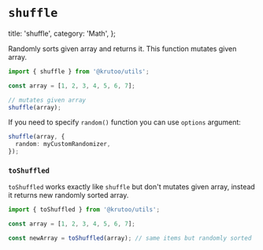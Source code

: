 # `shuffle`

  title: 'shuffle',
  category: 'Math',
};

Randomly sorts given array and returns it. This function mutates given array.

```ts
import { shuffle } from '@krutoo/utils';

const array = [1, 2, 3, 4, 5, 6, 7];

// mutates given array
shuffle(array);
```

If you need to specify `random()` function you can use `options` argument:

```ts
shuffle(array, {
  random: myCustomRandomizer,
});
```

### `toShuffled`

`toShuffled` works exactly like `shuffle` but don't mutates given array, instead it returns new randomly sorted array.

```ts
import { toShuffled } from '@krutoo/utils';

const array = [1, 2, 3, 4, 5, 6, 7];

const newArray = toShuffled(array); // same items but randomly sorted
```
